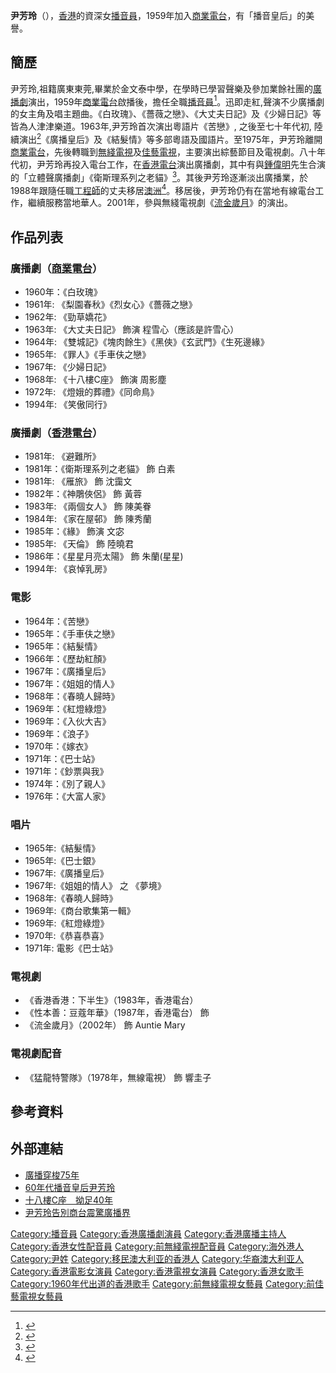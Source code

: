 {{藝人
|姓名 = 尹芳玲
|類型 = 播音員
|圖片 =
|圖片尺寸 =
|圖片簡介 =
|本名 = 
|羅馬拼音 =
|英文名 = 
|國籍 = {{AUS}}
|民族 = [[漢族|漢族]]
|籍貫 =
|出生日期 =
|出生地點 =
|逝世日期 =
|逝世地點 =
|職業 = [[播音員|播音員]]、[[配音員|配音員]]
|語言 = [[粵語|粵語]]
|教育程度 =
|宗教信仰 =
|配偶 =
|兒女 =
|父母 =
|出道地點 =
|出道作 =
|出道日期 =
|代表作 =
|活躍年代 = 1959年至1988年 
|著名角色=
|唱片公司 =
|經紀公司 = [[商業電台|商業電台]]（1959年-1975年）<br>[[無綫電視|無綫電視]]（1975年-1978年）<br>[[佳藝電視|佳藝電視]]（1978年）<br>[[香港電台|香港電台]]（1980年代-1988年）
|網站 =
|獎項 =
|IMDb =
}}

'''尹芳玲'''（{{bd|？|||}}），[[香港|香港]]的資深女[[播音員|播音員]]，1959年加入[[商業電台|商業電台]]，有「播音皇后」的美譽。

== 簡歷 ==
尹芳玲,祖籍廣東東莞,畢業於金文泰中學，在學時已學習聲樂及參加業餘社團的[[廣播劇|廣播劇]]演出，1959年[[商業電台|商業電台]]啟播後，擔任全職[[播音員|播音員]]<ref>{{cite book |author=李安求 葉世雄 |title=《歲月如流話香江》|edition=初版 |year=1989 |publisher=天地圖書 |location=香港 |language=zh-hant |isbn=962-257-291-X}}</ref>。迅即走紅,聲演不少廣播劇的女主角及唱主題曲。《白玫瑰》、《薔薇之戀》、《大丈夫日記》及《少婦日記》等皆為人津津樂道。1963年,尹芳玲首次演出粵語片《苦戀》, 之後至七十年代初, 陸續演出<ref>{{Cite web |url=http://www.vinylparadise.com/4pop_can/1/125WFL0A.htm |title=粵語流行曲黑膠唱片 |accessdate=2011-08-23 |archive-date=2011-03-02 |archive-url=https://web.archive.org/web/20110302200825/http://www.vinylparadise.com/4pop_can/1/125WFL0A.htm |dead-url=no }}</ref>《廣播皇后》及《結髮情》等多部粵語及國語片。至1975年，尹芳玲離開[[商業電台|商業電台]]，先後轉職到[[無綫電視|無綫電視]]及[[佳藝電視|佳藝電視]]，主要演出綜藝節目及電視劇。八十年代初，尹芳玲再投入電台工作，在[[香港電台|香港電台]]演出廣播劇，其中有與[[鍾偉明|鍾偉明]]先生合演的「立體聲廣播劇」《衛斯理系列之老貓》<ref>{{Cite web |url=http://www.rthk.org.hk/classicschannel/80s_radio_0001_7.htm |title=立體聲廣播劇老貓 |accessdate=2011-08-23 |archive-date=2009-03-03 |archive-url=https://web.archive.org/web/20090303215811/http://www.rthk.org.hk/classicschannel/80s_radio_0001_7.htm |dead-url=no }}</ref>。其後尹芳玲逐漸淡出廣播業，於1988年跟隨任職[[工程師|工程師]]的丈夫移居[[澳洲|澳洲]]<ref>{{cite book |author=黃培烽 |title=《十八樓C座 為民喉舌卌年》|edition=初版 |publisher=亮光文化、商台製作 |location=香港 |language=zh-hant |isbn=978-988-175-758-6|date=2008年10月}}</ref>。移居後，尹芳玲仍有在當地有線電台工作，繼續服務當地華人。2001年，參與無綫電視劇《[[流金歲月_(無綫電視劇)|流金歲月]]》的演出。

==作品列表==
===廣播劇（[[商業電台|商業電台]]）===
*1960年：《白玫瑰》
*1961年: 《梨園春秋》《烈女心》《薔薇之戀》
*1962年: 《勁草嬌花》
*1963年: 《大丈夫日記》 飾演 程雪心（應該是許雪心）
*1964年: 《雙城記》《塊肉餘生》《黑俠》《玄武門》《生死邊緣》
*1965年: 《罪人》《手車伕之戀》
*1967年: 《少婦日記》
*1968年: 《十八樓C座》 飾演 周影塵
*1972年: 《燈娥的葬禮》《同命鳥》
*1994年: 《笑傲同行》

===廣播劇（[[香港電台|香港電台]]）===
*1981年: 《避難所》
*1981年：《衛斯理系列之老貓》 飾 白素
*1981年: 《雁旅》 飾 沈靄文
*1982年：《神鵰俠侶》 飾 黃蓉
*1983年: 《兩個女人》 飾 陳美眷
*1984年: 《家在屋邨》 飾 陳秀蘭
*1985年：《緣》 飾演 文宓
*1985年: 《天倫》 飾 陸曉君
*1986年：《星星月亮太陽》 飾 朱蘭(星星)
*1994年: 《哀悼乳房》

===電影===
*1964年：《苦戀》
*1965年：《手車伕之戀》
*1965年：《結髮情》
*1966年：《歷劫紅顏》
*1967年：《廣播皇后》
*1967年：《姐姐的情人》
*1968年：《春曉人歸時》
*1969年：《紅燈綠燈》
*1969年：《入伙大吉》
*1969年：《浪子》
*1970年：《嫁衣》
*1971年：《巴士站》
*1971年：《鈔票與我》
*1974年：《別了親人》
*1976年：《大富人家》

===唱片===
*1965年:《結髮情》
*1965年:《巴士銀》
*1967年:《廣播皇后》
*1967年:《姐姐的情人》 之 《夢境》
*1968年:《春曉人歸時》
*1969年:《商台歌集第一輯》
*1969年:《紅燈綠燈》
*1970年:《恭喜恭喜》
*1971年: 電影《巴士站》

===電視劇===
*《香港香港：下半生》（1983年，香港電台）
*《性本善：豆蔻年華》（1987年，香港電台）  飾 
*《流金歲月》（2002年）  飾 Auntie Mary

===電視劇配音===
*《猛龍特警隊》（1978年，無線電視）  飾 響圭子

==參考資料==
{{reflist}}

==外部連結==
*[http://www.rthk.org.hk/broadcast75/topic02a.htm 廣播穿梭75年] {{Wayback|url=http://www.rthk.org.hk/broadcast75/topic02a.htm |date=20120728064421 }}
*[https://web.archive.org/web/20110822202201/http://chrisleung1954.mysinablog.com/index.php?op=ViewArticle&articleId=1363498 60年代播音皇后尹芳玲]
*[http://www1.hk.apple.nextmedia.com/template/apple_sub/art_main.php?iss_id=20080701&sec_id=38164&subsec_id=11236448&art_id=11294678 十八樓C座　拗足40年]{{Dead link}}
*[https://web.archive.org/web/20160304065945/http://mingpaoweekly.com/contents?id=3885 尹芳玲告別商台震驚廣播界]

[[Category:播音員|Category:播音員]]
[[Category:香港廣播劇演員|Category:香港廣播劇演員]]
[[Category:香港廣播主持人|Category:香港廣播主持人]]
[[Category:香港女性配音員|Category:香港女性配音員]]
[[Category:前無綫電視配音員|Category:前無綫電視配音員]]
[[Category:海外港人|Category:海外港人]]
[[Category:尹姓|Category:尹姓]]
[[Category:移民澳大利亚的香港人|Category:移民澳大利亚的香港人]]
[[Category:华裔澳大利亚人|Category:华裔澳大利亚人]]
[[Category:香港電影女演員|Category:香港電影女演員]]
[[Category:香港電視女演員|Category:香港電視女演員]]
[[Category:香港女歌手|Category:香港女歌手]]
[[Category:1960年代出道的香港歌手|Category:1960年代出道的香港歌手]]
[[Category:前無綫電視女藝員|Category:前無綫電視女藝員]]
[[Category:前佳藝電視女藝員|Category:前佳藝電視女藝員]]